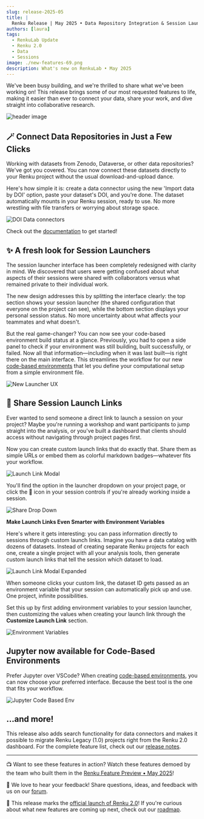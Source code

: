 ```yaml
---
slug: release-2025-05
title: |
  Renku Release | May 2025 • Data Repository Integration & Session Launch Links
authors: [laura]
tags:
  - RenkuLab Update
  - Renku 2.0
  - Data
  - Sessions
image: ./new-features-69.png
description: What's new on RenkuLab • May 2025
---
```


We've been busy building, and we're thrilled to share what we've been working on! This release
brings some of our most requested features to life, making it easier than ever to connect your data,
share your work, and dive straight into collaborative research.

![header image](./new-features-69.png)

<!-- truncate -->

## 🪄 Connect Data Repositories in Just a Few Clicks

Working with datasets from Zenodo, Dataverse, or other data repositories? We've got you covered. You
can now connect these datasets directly to your Renku project without the usual download-and-upload
dance.

Here's how simple it is: create a data connector using the new 'Import data by DOI' option, paste
your dataset's DOI, and you're done. The dataset automatically mounts in your Renku session, ready
to use. No more wrestling with file transfers or worrying about storage space.

![DOI Data connectors](./doi-dc.png)

Check out
the [documentation](https://renku.notion.site/Renku-2-0-How-To-Guides-900f417fc205439789a9fbdc5cadcec8?p=1eb0df2efafc802ab3bef1c47c8c45b4&pm=s)
to get started!

## ✨ A fresh look for Session Launchers

The session launcher interface has been completely redesigned with clarity in mind. We discovered
that users were getting confused about what aspects of their sessions were shared with collaborators
versus what remained private to their individual work.

The new design addresses this by splitting the interface clearly: the top section shows your session
launcher (the shared configuration that everyone on the project can see), while the bottom section
displays your personal session status. No more uncertainty about what affects your teammates and
what doesn't.

But the real game-changer? You can now see your code-based environment build status at a glance.
Previously, you had to open a side panel to check if your environment was still building, built
successfully, or failed. Now all that information—including when it was last built—is right there on
the main interface. This streamlines the workflow for our new [code-based
environments](../built-environments/) that let you define your computational
setup from a simple environment file.

![New Launcher UX](./new-launcher-ux.png)

## 🚀 Share Session Launch Links

Ever wanted to send someone a direct link to launch a session on your project? Maybe you're running
a workshop and want participants to jump straight into the analysis, or you've built a dashboard
that clients should access without navigating through project pages first.

Now you can create custom launch links that do exactly that. Share them as simple URLs or embed them
as colorful markdown badges—whatever fits your workflow.

![Launch Link Modal](./launch-link-modal.png)

You'll find the option in the launcher dropdown on your project page, or click the 🔗 icon in your
session controls if you're already working inside a session.

![Share Drop Down](share-drop-down.png)

**Make Launch Links Even Smarter with Environment Variables**

Here's where it gets interesting: you can pass information directly to sessions through custom
launch links. Imagine you have a data catalog with dozens of datasets. Instead of creating separate
Renku projects for each one, create a single project with all your analysis tools, then generate
custom launch links that tell the session which dataset to load.

![Launch Link Modal Expanded](launch-link-modal-expanded.png)

When someone clicks your custom link, the dataset ID gets passed as an environment variable that
your session can automatically pick up and use. One project, infinite possibilities.

Set this up by first adding environment variables to your session launcher, then customizing the
values when creating your launch link through the **Customize Launch Link** section.

![Environment Variables](env-vars.png)

## Jupyter now available for Code-Based Environments

Prefer Jupyter over VSCode? When creating [code-based
environments](../built-environments/), you can now choose your preferred
interface. Because the best tool is the one that fits your workflow.

![Jupyter Code Based Env](jupyter-code-based-env.png)

## …and more!

This release also adds search functionality for data connectors and makes it possible to migrate
Renku Legacy (1.0) projects right from the Renku 2.0 dashboard. For the complete feature list, check
out our [release notes](https://github.com/SwissDataScienceCenter/renku/releases).

---

📺 Want to see these features in action? Watch these features demoed by the team who built them in the
[Renku Feature Preview • May 2025](https://www.youtube.com/watch?v=7vWJswq3zv0)!

💬 We love to hear your feedback! Share questions, ideas, and feedback with us on our
[forum](https://renku.discourse.group/).

🚀 This release marks the [official launch of Renku 2.0](../launch-renku-2)! If you're curious about what new features
are coming up next, check out our
[roadmap](https://renku.notion.site/Roadmap-b1342b798b0141399dc39cb12afc60c9).
